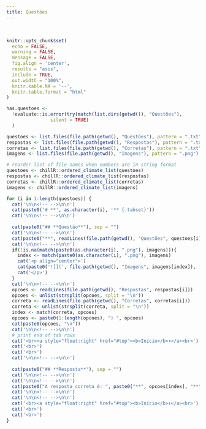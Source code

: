 ```yaml
---
title: Questões
---
```


<br>

<!--install and/or load all R packages-->
```r
knitr::opts_chunk$set(
  echo = FALSE,
  warning = FALSE,
  message = FALSE,
  fig.align = 'center',
  results = "asis",
  include = TRUE,
  out.width = "100%",
  knitr.kable.NA = '--',
  knitr.table.format = "html"
)
```

```r
has.questoes <-
  !evaluate::is.error(try(match(list.dirs(getwd()), "Questões"),
                silent = TRUE)
  )
```

```r
questoes <- list.files(file.path(getwd(), "Questões"), pattern = ".txt")
respostas <- list.files(file.path(getwd(), "Respostas"), pattern = ".txt")
corretas <- list.files(file.path(getwd(), "Corretas"), pattern = ".txt")
imagens <- list.files(file.path(getwd(), "Imagens"), pattern = ".png")

# reorder list of file names when numbers are in string format
questoes <- chillR::ordered_climate_list(questoes)
respostas <- chillR::ordered_climate_list(respostas)
corretas <- chillR::ordered_climate_list(corretas)
imagens <- chillR::ordered_climate_list(imagens)

for (i in 1:length(questoes)) {
  cat('\n\n<!-- -->\n\n')
  cat(paste0('# **', as.character(i), '** {.tabset}'))
  cat('\n\n<!-- -->\n\n')
  
  cat(paste0("## **Questão**"), sep = "")
  cat('\n\n<!-- -->\n\n')
  cat(paste0("**", readLines(file.path(getwd(), "Questões", questoes[i])), "**"), sep = "")
  cat('\n\n<!-- -->\n\n')
  if(!is.na(match(paste0(as.character(i), ".png"), imagens))){
    index <- match(paste0(as.character(i), ".png"), imagens)
    cat('<p align="center">')
    cat(paste0('![](', file.path(getwd(), "Imagens", imagens[index]), ')'))
    cat('</p>')
  }
  cat('\n\n<!-- -->\n\n')
  opcoes <- readLines(file.path(getwd(), "Respostas", respostas[i]))
  opcoes <- unlist(strsplit(opcoes, split = "\n"))
  correta <- readLines(file.path(getwd(), "Corretas", corretas[i]))
  correta <- unlist(strsplit(correta, split = "\n"))
  index <- match(correta, opcoes)
  opcoes <- paste0(1:length(opcoes), ") ", opcoes)
  cat(paste0(opcoes, "\n"))
  cat('\n\n<!-- -->\n\n')
  # print end of tab rows
  cat('<br><a style="float:right" href="#top"><b>Início</b>⬆️</a><br>')
  cat('<br>')
  cat('<br>')
  cat('\n\n<!-- -->\n\n')
  
  cat(paste0("## **Resposta**"), sep = "")
  cat('\n\n<!-- -->\n\n')
  cat('\n\n<!-- -->\n\n')
  cat(paste0("A resposta correta é: ", paste0("**", opcoes[index], "**")))
  cat('\n\n<!-- -->\n\n')
  cat('\n\n<!-- -->\n\n')
  cat('<br><a style="float:right" href="#top"><b>Início</b>⬆️</a><br>')
  cat('<br>')
  cat('<br>')
}
```

<br>
